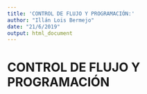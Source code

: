 ```yaml
---
title: 'CONTROL DE FLUJO Y PROGRAMACIÓN:'
author: "Illán Lois Bermejo"
date: "21/6/2019"
output: html_document
---
```



# CONTROL DE FLUJO Y PROGRAMACIÓN
